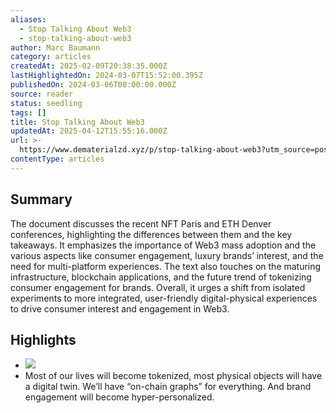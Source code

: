 ```yaml
---
aliases:
  - Stop Talking About Web3
  - stop-talking-about-web3
author: Marc Baumann
category: articles
createdAt: 2025-02-09T20:38:35.000Z
lastHighlightedOn: 2024-03-07T15:52:00.395Z
publishedOn: 2024-03-06T00:00:00.000Z
source: reader
status: seedling
tags: []
title: Stop Talking About Web3
updatedAt: 2025-04-12T15:55:16.000Z
url: >-
  https://www.dematerialzd.xyz/p/stop-talking-about-web3?utm_source=post-email-title&publication_id=1196826&post_id=142332393&utm_campaign=email-post-title&isFreemail=true&r=og9hp&triedRedirect=true&utm_medium=email
contentType: articles
---
```

## Summary

The document discusses the recent NFT Paris and ETH Denver conferences, highlighting the differences between them and the key takeaways. It emphasizes the importance of Web3 mass adoption and the various aspects like consumer engagement, luxury brands’ interest, and the need for multi-platform experiences. The text also touches on the maturing infrastructure, blockchain applications, and the future trend of tokenizing consumer engagement for brands. Overall, it urges a shift from isolated experiments to more integrated, user-friendly digital-physical experiences to drive consumer interest and engagement in Web3.

## Highlights

- ![](https://substackcdn.com/image/fetch/w_1456,c_limit,f_auto,q_auto:good,fl_progressive:steep/https%3A%2F%2Fsubstack-post-media.s3.amazonaws.com%2Fpublic%2Fimages%2F37dd0643-ca75-4769-a7e1-25cae5dc4537_4000x2668.jpeg)
- Most of our lives will become tokenized, most physical objects will have a digital twin.
  We’ll have “on-chain graphs” for everything. And brand engagement will become hyper-personalized.
